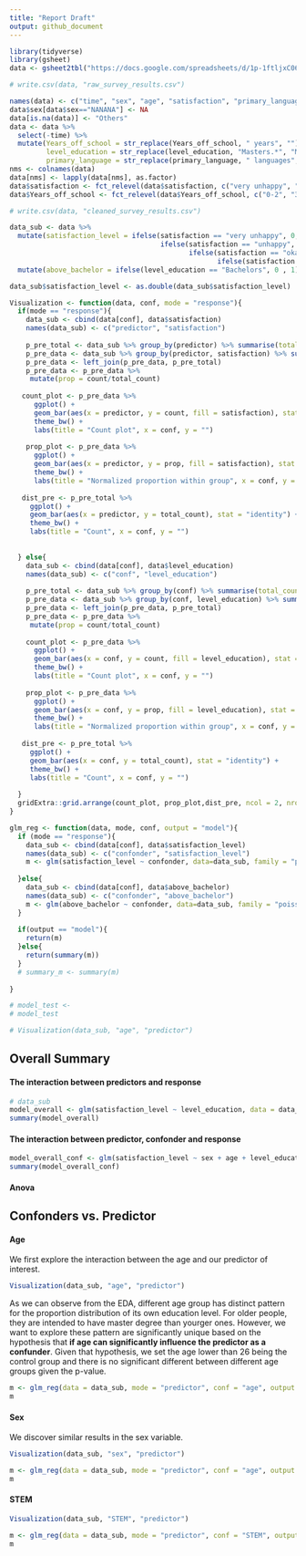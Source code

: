```yaml
---
title: "Report Draft"
output: github_document
---
```




```r
library(tidyverse)
library(gsheet)
data <- gsheet2tbl("https://docs.google.com/spreadsheets/d/1p-1ftljxC06sAmkSKfADT1E8P_0N4u5dlqQHmJGc-x8/edit?usp=sharing")

# write.csv(data, "raw_survey_results.csv")

names(data) <- c("time", "sex", "age", "satisfaction", "primary_language", "level_education", "STEM", "Years_off_school")
data$sex[data$sex=="NANANA"] <- NA
data[is.na(data)] <- "Others"
data <- data %>% 
  select(-time) %>% 
  mutate(Years_off_school = str_replace(Years_off_school, " years", ""),
         level_education = str_replace(level_education, "Masters.*", "Masters+"),
         primary_language = str_replace(primary_language, " languages", ""))
nms <- colnames(data)
data[nms] <- lapply(data[nms], as.factor)
data$satisfaction <- fct_relevel(data$satisfaction, c("very unhappy", "unhappy", "okay", "happy", "very happy"))
data$Years_off_school <- fct_relevel(data$Years_off_school, c("0-2", "3-5", "5-10", "10+"))

# write.csv(data, "cleaned_survey_results.csv")
```

```r
data_sub <- data %>%
  mutate(satisfaction_level = ifelse(satisfaction == "very unhappy", 0,
                                     ifelse(satisfaction == "unhappy", 1,
                                            ifelse(satisfaction == "okay", 2,
                                                   ifelse(satisfaction == "happy", 3,4))))) %>%
  mutate(above_bachelor = ifelse(level_education == "Bachelors", 0 , 1))

data_sub$satisfaction_level <- as.double(data_sub$satisfaction_level)

Visualization <- function(data, conf, mode = "response"){
  if(mode == "response"){
    data_sub <- cbind(data[conf], data$satisfaction)
    names(data_sub) <- c("predictor", "satisfaction")
  
    p_pre_total <- data_sub %>% group_by(predictor) %>% summarise(total_count = n())
    p_pre_data <- data_sub %>% group_by(predictor, satisfaction) %>% summarise(count = n())
    p_pre_data <- left_join(p_pre_data, p_pre_total)
    p_pre_data <- p_pre_data %>%
     mutate(prop = count/total_count)
    
   count_plot <- p_pre_data %>%
      ggplot() +
      geom_bar(aes(x = predictor, y = count, fill = satisfaction), stat = "identity", position = 'dodge') +
      theme_bw() +
      labs(title = "Count plot", x = conf, y = "")
    
    prop_plot <- p_pre_data %>%
      ggplot() +
      geom_bar(aes(x = predictor, y = prop, fill = satisfaction), stat = "identity", position = 'dodge') +
      theme_bw() +
      labs(title = "Normalized proportion within group", x = conf, y = "")
    
   dist_pre <- p_pre_total %>%
     ggplot() +
     geom_bar(aes(x = predictor, y = total_count), stat = "identity") +
     theme_bw() +
     labs(title = "Count", x = conf, y = "")
    
  
  } else{
    data_sub <- cbind(data[conf], data$level_education)
    names(data_sub) <- c("conf", "level_education")
    
    p_pre_total <- data_sub %>% group_by(conf) %>% summarise(total_count = n())
    p_pre_data <- data_sub %>% group_by(conf, level_education) %>% summarise(count = n())
    p_pre_data <- left_join(p_pre_data, p_pre_total)
    p_pre_data <- p_pre_data %>%
     mutate(prop = count/total_count)
    
    count_plot <- p_pre_data %>%
      ggplot() +
      geom_bar(aes(x = conf, y = count, fill = level_education), stat = "identity", position = 'dodge') +
      theme_bw() +
      labs(title = "Count plot", x = conf, y = "")
      
    prop_plot <- p_pre_data %>%
      ggplot() +
      geom_bar(aes(x = conf, y = prop, fill = level_education), stat = "identity", position = 'dodge') +
      theme_bw() +
      labs(title = "Normalized proportion within group", x = conf, y = "")
    
   dist_pre <- p_pre_total %>%
     ggplot() +
     geom_bar(aes(x = conf, y = total_count), stat = "identity") +
     theme_bw() +
     labs(title = "Count", x = conf, y = "")
  
  }
  gridExtra::grid.arrange(count_plot, prop_plot,dist_pre, ncol = 2, nrow = 2)
}
```

```r
glm_reg <- function(data, mode, conf, output = "model"){
  if (mode == "response"){
    data_sub <- cbind(data[conf], data$satisfaction_level)
    names(data_sub) <- c("confonder", "satisfaction_level")
    m <- glm(satisfaction_level ~ confonder, data=data_sub, family = "poisson")
    
  }else{
    data_sub <- cbind(data[conf], data$above_bachelor)
    names(data_sub) <- c("confonder", "above_bachelor")
    m <- glm(above_bachelor ~ confonder, data=data_sub, family = "poisson")
  }
  
  if(output == "model"){
    return(m)
  }else{
    return(summary(m))
  }
  # summary_m <- summary(m)
  
}
```

```r
# model_test <- 
# model_test

# Visualization(data_sub, "age", "predictor")
```


## Overall Summary

#### The interaction between predictors and response

```r

# data_sub
model_overall <- glm(satisfaction_level ~ level_education, data = data_sub, family = 'poisson')
summary(model_overall)
```

#### The interaction between predictor, confonder and response 

```r

model_overall_conf <- glm(satisfaction_level ~ sex + age + level_education + STEM, data = data_sub, family = 'poisson')
summary(model_overall_conf)

```

#### Anova


## Confonders vs. Predictor

#### Age

We first explore the interaction between the age and our predictor of interest.

```r

Visualization(data_sub, "age", "predictor")
```


As we can observe from the EDA, different age group has distinct pattern for the proportion distribution of its own education level. For older people, they are intended to have master degree than yourger ones. However, we want to explore these pattern are significantly unique based on the hypothesis that **if age can significantly influence the predictor as a confunder**. Given that hypothesis, we set the age lower than 26 being the control group and there is no significant different between different age groups given the p-value. 

```r
m <- glm_reg(data = data_sub, mode = "predictor", conf = "age", output = "summary")
m
```


#### Sex

We discover similar results in the sex variable.

```r
Visualization(data_sub, "sex", "predictor")

```

```r

m <- glm_reg(data = data_sub, mode = "predictor", conf = "age", output = "summary")
m

```


#### STEM

```r
Visualization(data_sub, "STEM", "predictor")
```


```r

m <- glm_reg(data = data_sub, mode = "predictor", conf = "STEM", output = "summary")
m


```


